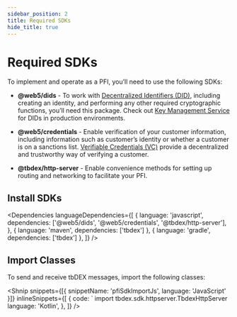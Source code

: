```yaml
---
sidebar_position: 2
title: Required SDKs
hide_title: true
---
```


<LanguageSwitcher languages="JavaScript, Kotlin" />

# Required SDKs

To implement and operate as a PFI, you’ll need to use the following SDKs:

- **@web5/dids** - To work with [Decentralized Identifiers (DID)](/), including creating an identity, and performing any other required cryptographic functions, you’ll need this package. Check out [Key Management Service](/) for DIDs in production environments.

- **@web5/credentials** - Enable verification of your customer information, including information such as customer’s identity or whether a customer is on a sanctions list. [Verifiable Credentials (VC)](/) provide a decentralized and trustworthy way of verifying a customer.

- **@tbdex/http-server** - Enable convenience methods for setting up routing and networking to facilitate your PFI.

## Install SDKs

<Dependencies
  languageDependencies={[
    {
      language: 'javascript',
      dependencies: ['@web5/dids', '@web5/credentials', '@tbdex/http-server'],
    },
    { language: 'maven', dependencies: ['tbdex'] },
    { language: 'gradle', dependencies: ['tbdex'] },
  ]}
/>

## Import Classes

To send and receive tbDEX messages, import the following classes:

<Shnip
  snippets={[{ snippetName: 'pfiSdkImportJs', language: 'JavaScript' }]}
  inlineSnippets={[
    {
      code: `      import tbdex.sdk.httpserver.TbdexHttpServer
      language: 'Kotlin',
    },
  ]}
/>
